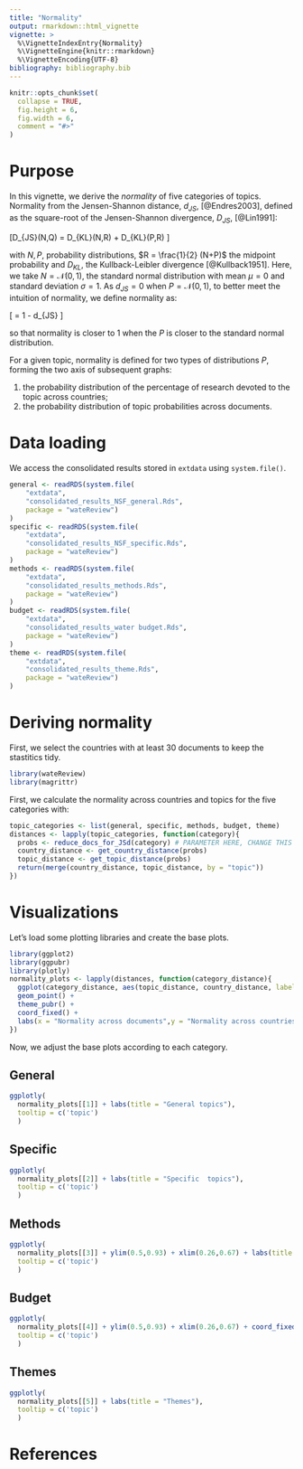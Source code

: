 ```yaml
---
title: "Normality"
output: rmarkdown::html_vignette
vignette: >
  %\VignetteIndexEntry{Normality}
  %\VignetteEngine{knitr::rmarkdown}
  %\VignetteEncoding{UTF-8}
bibliography: bibliography.bib
---
```


```r
knitr::opts_chunk$set(
  collapse = TRUE,
  fig.height = 6,
  fig.width = 6, 
  comment = "#>"
)
```

# Purpose

In this vignette, we derive the _normality_ of five categories of topics.
Normality from the Jensen-Shannon distance, $d_{JS}$, [@Endres2003], defined as the square-root of the Jensen-Shannon divergence, $D_{JS}$, [@Lin1991]:

\[D_{JS}(N,Q) = \frac{1}{2} \lbrack D_{KL}(N,R) + D_{KL}(P,R) \rbrack \] 

with $N,P$, probability distributions, $R = \frac{1}{2} (N+P)$ the midpoint probability and $D_{KL}$, the Kullback-Leibler divergence [@Kullback1951].
Here, we take $N = \mathcal{N}(0,1)$, the standard normal distribution with mean $\mu = 0$ and standard deviation $\sigma = 1$.
As $d_{JS} = 0$ when $P = \mathcal{N}(0,1)$, to better meet the intuition of normality, we define normality as:

\[ \textrm{Normality} = 1 - d_{JS} \]

so that normality is closer to 1 when the $P$ is closer to the standard normal distribution.

For a given topic, normality is defined for two types of distributions $P$, forming the two axis of subsequent graphs:

1. the probability distribution of the percentage of research devoted to the topic across countries;
1. the probability distribution of topic probabilities across documents.

# Data loading

We access the consolidated results stored in `extdata` using `system.file()`.

```r
general <- readRDS(system.file(
    "extdata",
    "consolidated_results_NSF_general.Rds",
    package = "wateReview")
)
specific <- readRDS(system.file(
    "extdata",
    "consolidated_results_NSF_specific.Rds",
    package = "wateReview")
)
methods <- readRDS(system.file(
    "extdata",
    "consolidated_results_methods.Rds",
    package = "wateReview")
)
budget <- readRDS(system.file(
    "extdata",
    "consolidated_results_water budget.Rds",
    package = "wateReview")
)
theme <- readRDS(system.file(
    "extdata",
    "consolidated_results_theme.Rds",
    package = "wateReview")
)
```

# Deriving normality

First, we select the countries with at least 30 documents to keep the stastitics tidy.

```r
library(wateReview)
library(magrittr)
```

First, we calculate the normality across countries and topics for the five categories with:

```r
topic_categories <- list(general, specific, methods, budget, theme)
distances <- lapply(topic_categories, function(category){
  probs <- reduce_docs_for_JSd(category) # PARAMETER HERE, CHANGE THIS TO A LOOP
  country_distance <- get_country_distance(probs)
  topic_distance <- get_topic_distance(probs)
  return(merge(country_distance, topic_distance, by = "topic"))
})
```

# Visualizations {.tabset}

Let's load some plotting libraries and create the base plots.

```r
library(ggplot2)
library(ggpubr)
library(plotly)
normality_plots <- lapply(distances, function(category_distance){
  ggplot(category_distance, aes(topic_distance, country_distance, label = topic)) +
  geom_point() +
  theme_pubr() +
  coord_fixed() +
  labs(x = "Normality across documents",y = "Normality across countries")
})
```

Now, we adjust the base plots according to each category.

## General

```r
ggplotly(
  normality_plots[[1]] + labs(title = "General topics"),
  tooltip = c('topic')
  )
```

## Specific

```r
ggplotly(
  normality_plots[[2]] + labs(title = "Specific  topics"),
  tooltip = c('topic')
  )
```

## Methods

```r
ggplotly(
  normality_plots[[3]] + ylim(0.5,0.93) + xlim(0.26,0.67) + labs(title = "Research methods"),
  tooltip = c('topic')
  )
```

## Budget


```r
ggplotly(
  normality_plots[[4]] + ylim(0.5,0.93) + xlim(0.26,0.67) + coord_fixed() + labs(title = "Components of water budget"),
  tooltip = c('topic')
  )
```

## Themes

```r
ggplotly(
  normality_plots[[5]] + labs(title = "Themes"),
  tooltip = c('topic')
  )
```

# References